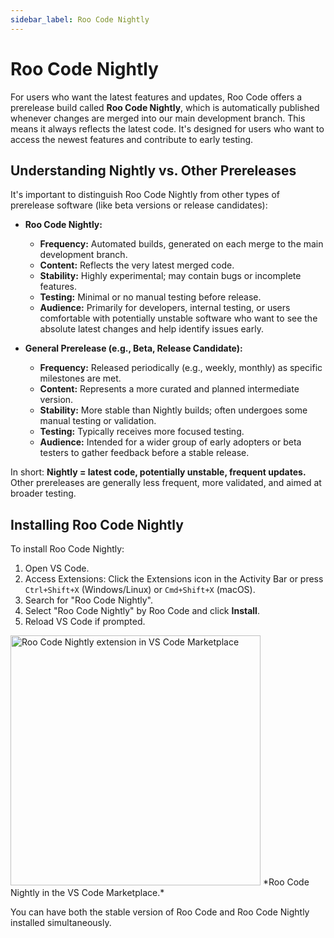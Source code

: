```yaml
---
sidebar_label: Roo Code Nightly
---
```


# Roo Code Nightly

For users who want the latest features and updates, Roo Code offers a prerelease build called **Roo Code Nightly**, which is automatically published whenever changes are merged into our main development branch. This means it always reflects the latest code. It's designed for users who want to access the newest features and contribute to early testing.

## Understanding Nightly vs. Other Prereleases

It's important to distinguish Roo Code Nightly from other types of prerelease software (like beta versions or release candidates):

*   **Roo Code Nightly:**
    *   **Frequency:** Automated builds, generated on each merge to the main development branch.
    *   **Content:** Reflects the very latest merged code.
    *   **Stability:** Highly experimental; may contain bugs or incomplete features.
    *   **Testing:** Minimal or no manual testing before release.
    *   **Audience:** Primarily for developers, internal testing, or users comfortable with potentially unstable software who want to see the absolute latest changes and help identify issues early.

*   **General Prerelease (e.g., Beta, Release Candidate):**
    *   **Frequency:** Released periodically (e.g., weekly, monthly) as specific milestones are met.
    *   **Content:** Represents a more curated and planned intermediate version.
    *   **Stability:** More stable than Nightly builds; often undergoes some manual testing or validation.
    *   **Testing:** Typically receives more focused testing.
    *   **Audience:** Intended for a wider group of early adopters or beta testers to gather feedback before a stable release.

In short: **Nightly = latest code, potentially unstable, frequent updates.** Other prereleases are generally less frequent, more validated, and aimed at broader testing.

## Installing Roo Code Nightly

To install Roo Code Nightly:

1.  Open VS Code.
2.  Access Extensions: Click the Extensions icon in the Activity Bar or press `Ctrl+Shift+X` (Windows/Linux) or `Cmd+Shift+X` (macOS).
3.  Search for "Roo Code Nightly".
4.  Select "Roo Code Nightly" by Roo Code and click **Install**.
5.  Reload VS Code if prompted.

<img src="/img/installing/installing-5.png" alt="Roo Code Nightly extension in VS Code Marketplace" width="400" />
*Roo Code Nightly in the VS Code Marketplace.*

You can have both the stable version of Roo Code and Roo Code Nightly installed simultaneously.
